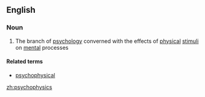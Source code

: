 ==English==

===Noun===
{{wikipedia}}
{{en-noun|-}}

#{{psychology}} The branch of [[psychology]] converned with the effects of [[physical]] [[stimulus|stimuli]] on [[mental]] processes

====Related terms====
*[[psychophysical]]

[[zh:psychophysics]]